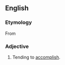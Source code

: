 ==English==

===Etymology===
From {{etyl|ML.|en}} {{m|la|accompletivus}}

===Adjective===
{{en-adj}}

# {{label|en|rare}} Tending to [[accomplish]].